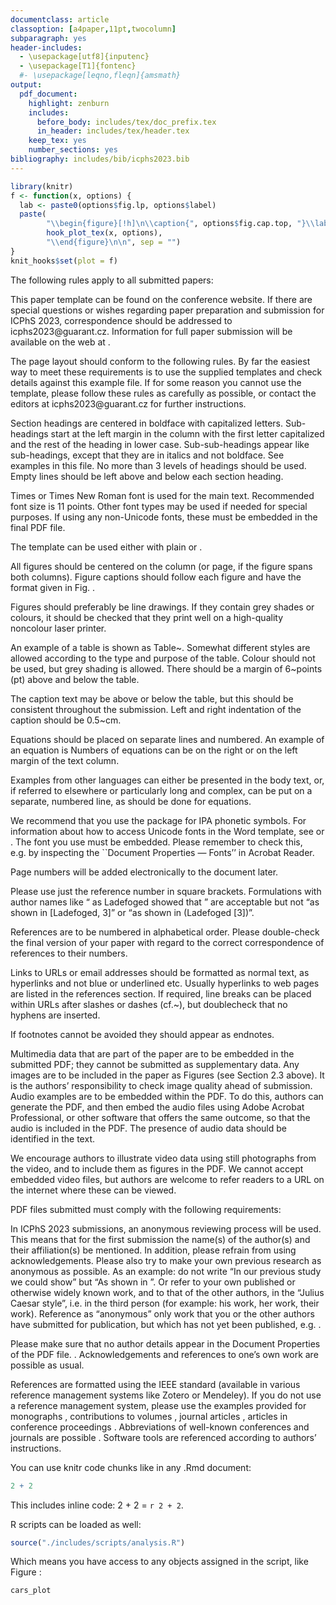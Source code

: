 ```yaml
---
documentclass: article
classoption: [a4paper,11pt,twocolumn]
subparagraph: yes
header-includes:
  - \usepackage[utf8]{inputenc}
  - \usepackage[T1]{fontenc}
  #- \usepackage[leqno,fleqn]{amsmath}
output:
  pdf_document:
    highlight: zenburn
    includes:
      before_body: includes/tex/doc_prefix.tex
      in_header: includes/tex/header.tex
    keep_tex: yes
    number_sections: yes
bibliography: includes/bib/icphs2023.bib
---
```


```r
library(knitr)
f <- function(x, options) {
  lab <- paste0(options$fig.lp, options$label)
  paste(
        "\\begin{figure}[!h]\n\\caption{", options$fig.cap.top, "}\\label{", lab,"}\n", 
        hook_plot_tex(x, options), 
        "\\end{figure}\n\n", sep = "")
}
knit_hooks$set(plot = f)
```

\section{Introduction}

The following rules apply to all submitted papers:

\begin{itemize}
  \item they must be written in English
  \item they must not contain the name(s) of the author(s) (for
anonymous review)
  \item the maximum is four pages for Congress papers, plus up to one additional page of references. Papers for Plenary lectures can be longer
  \item they must be submitted in PDF format (cf.\ Section~4)
  \item the paper submission will occur via a web interface
\end{itemize}
This paper template can be found on the conference website. If there
are special questions or wishes regarding paper preparation and
submission for ICPhS 2023, correspondence should be addressed to
icphs2023@guarant.cz. Information for full paper submission will be
available on the web at \url{https://www.icphs2023.org/}.


\section{Page layout and style}

The page layout should conform to the following rules. By far the easiest way to meet these requirements is to use the supplied templates and check details against this example file. If for some reason you cannot use the template, please follow these rules as carefully as possible, or contact the editors at icphs2023@guarant.cz for further instructions.

\subsection{Basic layout features}

\begin{itemize}
\item The layout is appropriate for A4 format.
\item Two columns are used
  except for the title part and possibly for large figures that need a
  full page width.
\item Left margin is 20 mm. Right margin will depend on
  the size of the paper. Column width is 80 mm.
\item Spacing between
  columns is 10 mm.
\item Top margin 25 mm (except first page which has 30
  mm to the title top). Bottom margin will depend on the size of the
  paper.
\item Text height (without headers and footers) is a maximum of
  235 mm.  Headers and footers should be left empty
\item Check indentations
  and spacings by comparing with this example file.
\end{itemize}

\subsubsection{Headings}

Section headings are centered in boldface with capitalized letters. Sub-headings start at the left margin in the column with the first letter capitalized and the rest of the heading in lower case. Sub-sub-headings appear like sub-headings, except that they are in italics and not boldface. See examples in this file. No more than 3 levels of headings should be used.  Empty lines should be left above and below each section heading.

\subsection{Text font}

Times or Times New Roman font is used for the main text. Recommended font size is 11 points. Other font types may be used if needed for special purposes. If using any non-Unicode fonts, these must be embedded in the final PDF file.

The \LaTeX{} template can be used either with plain \LaTeX{} or \XeLaTeX.

\subsection{Figures}

All figures should be centered on the column (or page, if the figure
spans both columns). Figure captions should follow each figure and
have the format given in Fig. \ref{fig:vowels}.

Figures should preferably be line drawings. If they contain grey
shades or colours, it should be checked that they print well on a
high-quality noncolour laser printer.

\begin{figure}[!ht]
\begin{center}
\includegraphics[width=6cm]{./includes/figures/ipa.eps}
\caption{The vowel chart used in the International Phonetic
Alphabet (IPA).}\label{fig:vowels}
\end{center}
\end{figure}

\subsection{Tables}

An example of a table is shown as Table~\ref{tab:decibel}.  Somewhat
different styles are allowed according to the type and purpose of the
table. Colour should not be used, but grey shading is allowed. There
should be a margin of 6~points (pt) above and below the table.

The caption text may be above or below the table, but this should be
consistent throughout the submission. Left and right indentation of
the caption should be 0.5~cm.

\begin{table}[!ht]
  \begin{center}
  \begin{tabular}{|c|c|}
  \hline
  \rowcolor[gray]{.75}
  ratio    & Decibels\\
  \hline
  $1/1$    & $0$\\
  $2/1$    & $6$\\
  $3.16$   & $10$\\
  $1/10$   & $-20$\\
  $10/1$   & $20$\\
  $100/1$  & $40$\\
  $1000/1$ & $60$\\
  \hline
  \end{tabular}
  \caption{This is an example of a table showing Decibel (dB)
  ratios.}\label{tab:decibel}
  \end{center}
\end{table}

\subsection{Equations}

Equations should be placed on separate lines and numbered. An example
of an equation is
\begin{equation}\label{eq:tzero}
T_0 = \frac{1}{f_0}.
\end{equation}
Numbers of equations can be on the right or on the left margin of the
text column.

\subsection{Examples}

Examples from other languages can either be presented in the body text, or, if referred to elsewhere or particularly long and complex, can be put on a separate, numbered line, as should be done for equations.

\subsection{Phonetic fonts}

We recommend that you use the \textsc{tipa} package for IPA phonetic symbols. For information about how to access Unicode fonts in the Word template, see \cite{IPA-SIL} or \cite{IPA-KEYBOARD}. The font you use must be embedded. Please remember to check this,  e.g. by inspecting the ``Document Properties --- Fonts'' in Acrobat Reader.


\subsection{Page numbering}

Page numbers will be added electronically to the document
later. \textit{Please do not add page numbers and please do not insert
any footers or headers!}

\subsection{References}

Please use just the reference number in square brackets. Formulations
with author names like "\ldots\ as Ladefoged \cite{Ladefoged:2003}
showed that \ldots" are acceptable but not "as shown in [Ladefoged,
3]" or "as shown in (Ladefoged [3])".

References are to be numbered in alphabetical order. Please
double-check the final version of your paper with regard to the
correct correspondence of references to their numbers.

\subsection{Hyperlinks}

Links to URLs or email addresses should be formatted as normal text,
\textit{not} as hyperlinks and not blue or underlined etc. Usually
hyperlinks to web pages are listed in the references section. If
required, line breaks can be placed within URLs after slashes or
dashes (cf.~\cite{IPA-SIL,IPA-KEYBOARD}), but doublecheck that no hyphens
are inserted.

\subsection{Footnotes and endnotes}

If footnotes cannot be avoided they should appear as
endnotes.\footnote{This footnote appears here as an endnote.}

\section{Multimedia files}

Multimedia data that are part of the paper are to be embedded in the submitted PDF; they cannot be submitted as supplementary data. Any images are to be included in the paper as Figures (see Section 2.3 above). It is the authors' responsibility to check image quality ahead of submission. Audio examples are to be embedded within the PDF. To do this, authors can generate the PDF, and then embed the audio files using Adobe Acrobat Professional, or other software that offers the same outcome, so that the audio is included in the PDF. The presence of audio data should be identified in the text.

We encourage authors to illustrate video data using still photographs from the video, and to include them as figures in the PDF.  We cannot accept embedded video files, but authors are welcome to refer readers to a URL on the internet where these can be viewed.


\section{PDF details}

PDF files submitted must comply with the following requirements:

\begin{enumerate}
\item all special fonts and symbols must be embedded in the PDF
  file so that correct rendering of the PDF does not depend on the
  fonts installed on the viewer's computer
\item there must be no
  password protection on the PDF file, i.e. PDF files must not be
  protected by PDF security in any way, i.e. content extraction,
  document assembly, high resolution printing etc. must not be
  forbidden
\item PDF files should not contain any colours, hyperlinks,
  multimedia or 3D content, and no JavaScript or forms
\item PDF files
  should be no larger than 5 MB.
\end{enumerate}


\section{Anonymity}

In ICPhS 2023 submissions, an anonymous reviewing process will be used. This means that for the first submission the name(s) of the author(s) and
their affiliation(s) \emph{must not} be mentioned. In addition, please refrain from using acknowledgements.  Please also try to make your own previous research as anonymous as possible. As an example: do not write "In our previous study \cite{Stevens:1999} we could show\ldots" but "As shown in \cite{Stevens:1999}\ldots". Or refer to your own published or otherwise widely known work, and to that of the other authors, in the "Julius Caesar style", i.e. in the third person (for example: his work, her work, their work). Reference as "anonymous" only work that you or the other authors have submitted for publication, but which has not yet been published, e.g. \cite{Anonymous:submitted}.

Please make sure that no author details appear in the Document Properties of the PDF file. \emph{For the revised paper submission author details are of course needed}. Acknowledgements and references to one's own work are possible as usual.


\section{Format of references}

References are formatted using the IEEE standard (available in various reference management systems like Zotero or Mendeley). If you do not use a reference management system, please use the examples provided for monographs \cite{Fant:1960}, contributions to volumes \cite{Stevens:1999}, journal articles \cite{Beattie/etal:1982}, articles in conference proceedings \cite{Ladefoged:2003}. Abbreviations of
well-known conferences and journals are possible \cite{Peterson/Barney:1952}. Software tools \cite{Boril/Skarnitzl:2016} are referenced according to authors' instructions. 


\section{R scripts}

You can use knitr code chunks like in any .Rmd document: 

```r
2 + 2
```

This includes inline code: 2 + 2 = `r 2 + 2`. 

R scripts can be loaded as well: 

```r
source("./includes/scripts/analysis.R")
```

Which means you have access to any objects assigned in the script, like Figure 
\ref{fig:ex_plot}: 

```r
cars_plot
```


\bibliographystyle{./includes/bib/IEEEtran.bst}
\bibliography{./includes/bib/icphs2023.bib}

\theendnotes

